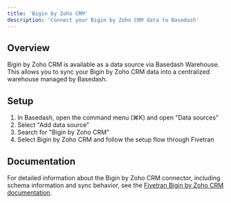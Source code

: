 ```yaml
---
title: 'Bigin by Zoho CRM'
description: 'Connect your Bigin by Zoho CRM data to Basedash'
---
```


## Overview

Bigin by Zoho CRM is available as a data source via Basedash Warehouse. This allows you to sync your Bigin by Zoho CRM data into a centralized warehouse managed by Basedash.

## Setup

1. In Basedash, open the command menu (⌘K) and open "Data sources"
2. Select "Add data source"
3. Search for "Bigin by Zoho CRM"
4. Select Bigin by Zoho CRM and follow the setup flow through Fivetran

## Documentation

For detailed information about the Bigin by Zoho CRM connector, including schema information and sync behavior, see the [Fivetran Bigin by Zoho CRM documentation](https://fivetran.com/docs/connectors/applications/bigin-by-zoho-crm).
